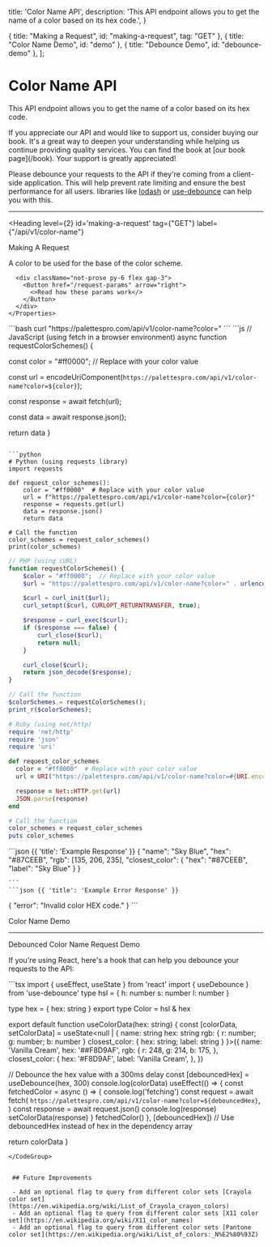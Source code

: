   title: 'Color Name API',
  description:
    'This API endpoint allows you to get the name of a color based on its hex code.',
}

  { title: "Making a Request", id: "making-a-request", tag: "GET" },
  { title: "Color Name Demo", id: "demo" },
  { title: "Debounce Demo", id: "debounce-demo" },
];


# Color Name API

This API endpoint allows you to get the name of a color based on its hex code. 

<Note>
  If you appreciate our API and would like to support us, consider buying our book. It's a great way to deepen your understanding while helping us continue providing quality services. You can find the book at [our book page](/book). Your support is greatly appreciated!
</Note>

Please debounce your requests to the API if they're coming from a client-side application. This will help prevent rate limiting and ensure the best performance for all users.  libraries like [lodash](https://lodash.com/docs/4.17.15#debounce) or [use-debounce](https://www.npmjs.com/package/use-debounce) can help you with this.

---

<Heading
  level={2}
  id='making-a-request'
  tag={"GET"}
  label={"/api/v1/color-name"}
>
  Making A Request
</Heading>
<Row>
  <Col>
    <Properties>
      <Property name="hex" type="string">
        A color to be used for the base of the color scheme.
      </Property>

      <div className="not-prose py-6 flex gap-3">
        <Button href="/request-params" arrow="right">
          <>Read how these params work</>
        </Button>
      </div>
    </Properties>

  </Col>
  <Col sticky>

<CodeGroup title="Making a request" tag="GET" label="/api/v1/color-name">
  ```bash
  curl "https://palettespro.com/api/v1/color-name?color=<HEX_CODE>"
  ```
  ```js
// JavaScript (using fetch in a browser environment)
async function requestColorSchemes() {

  const color = "#ff0000"; // Replace with your color value

  const url = encodeUriComponent(`https://palettespro.com/api/v1/color-name?color=${color}`);

  const response = await fetch(url);

  const data = await response.json();

  return data
}

```

```python
# Python (using requests library)
import requests

def request_color_schemes():
    color = "#ff0000"  # Replace with your color value
    url = f"https://palettespro.com/api/v1/color-name?color={color}"
    response = requests.get(url)
    data = response.json()
    return data

# Call the function
color_schemes = request_color_schemes()
print(color_schemes)

````

```php
// PHP (using cURL)
function requestColorSchemes() {
    $color = "#ff0000";  // Replace with your color value
    $url = "https://palettespro.com/api/v1/color-name?color=" . urlencode($color);

    $curl = curl_init($url);
    curl_setopt($curl, CURLOPT_RETURNTRANSFER, true);

    $response = curl_exec($curl);
    if ($response === false) {
        curl_close($curl);
        return null;
    }

    curl_close($curl);
    return json_decode($response);
}

// Call the function
$colorSchemes = requestColorSchemes();
print_r($colorSchemes);
```

```ruby
# Ruby (using net/http)
require 'net/http'
require 'json'
require 'uri'

def request_color_schemes
  color = "#ff0000"  # Replace with your color value
  url = URI("https://palettespro.com/api/v1/color-name?color=#{URI.encode_www_form_component(color)}")

  response = Net::HTTP.get(url)
  JSON.parse(response)
end

# Call the function
color_schemes = request_color_schemes
puts color_schemes
```

</CodeGroup>
    ```json {{ 'title': 'Example Response' }}
{
  "name": "Sky Blue",
  "hex": "#87CEEB",
  "rgb": [135, 206, 235],
    "closest_color": {
        "hex": "#87CEEB",
        "label": "Sky Blue"
      }
}

    ```
    ```json {{ 'title': 'Example Error Response' }}
{
  "error": "Invalid color HEX code."
}
    ```
  </Col>
</Row>

<Heading level={2} id="demo">
  Color Name Demo
</Heading>

<ColorPickerAndDisplay />

---
<Heading id="debounce-demo">
Debounced Color Name Request Demo
</Heading>

If you're using React, here's a hook that can help you debounce your requests to the API:

<CodeGroup tag="GET" label="/api/v1/color-name" title="Debounced request example.">
```tsx
import { useEffect, useState } from 'react'
import { useDebounce } from 'use-debounce'
type hsl = {
  h: number
  s: number
  l: number
}

type hex = {
  hex: string
}
export type Color = hsl & hex

export default function useColorData(hex: string) {
  const [colorData, setColorData] = useState<null | {
    name: string
    hex: string
    rgb: { r: number; g: number; b: number }
    closest_color: { hex: string; label: string }
  }>({
    name: 'Vanilla Cream',
    hex: '##F8D9AF',
    rgb: {
      r: 248,
      g: 214,
      b: 175,
    },
    closest_color: {
      hex: '#F8D9AF',
      label: 'Vanilla Cream',
    },
  })

  // Debounce the hex value with a 300ms delay
  const [debouncedHex] = useDebounce(hex, 300)
  console.log(colorData)
  useEffect(() => {
    const fetchedColor = async () => {
      console.log('fetching')
      const request = await fetch(
        `https://palettespro.com/api/v1/color-name?color=${debouncedHex}`,
      )
      const response = await request.json()
      console.log(response)
      setColorData(response)
    }
    fetchedColor()
  }, [debouncedHex]) // Use debouncedHex instead of hex in the dependency array

  return colorData
}
```
</CodeGroup>


 ## Future Improvements
 
 - Add an optional flag to query from different color sets [Crayola color set](https://en.wikipedia.org/wiki/List_of_Crayola_crayon_colors)
 - Add an optional flag to query from different color sets [X11 color set](https://en.wikipedia.org/wiki/X11_color_names)
 - Add an optional flag to query from different color sets [Pantone color set](https://en.wikipedia.org/wiki/List_of_colors:_N%E2%80%93Z)